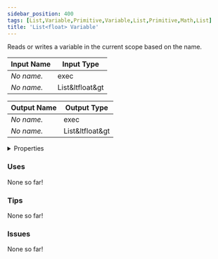 ```yaml
---
sidebar_position: 400
tags: [List,Variable,Primitive,Variable,List,Primitive,Math,List]
title: 'List<float> Variable'
---
```


Reads or writes a variable in the current scope based on the name.



<DocusaurusSvg />

| Input Name | Input Type |
|-----------|-----------|
| *No name.* | exec |
| *No name.* | List&ltfloat&gt |

| Output Name | Output Type |
|-----------|-----------|
| *No name.* | exec |
| *No name.* | List&ltfloat&gt |


<details>
  <summary>Properties</summary>
  <div>
    <div>
    <table>
      <thead>
        <tr>
          <th>Is beta required?</th>
          <th>No</th>
        </tr>
        <tr>
          <th>Is this chip a trolling risk?</th>
          <th>No</th>
        </tr>
        <tr>
          <th>Is this chip a role assignment risk?</th>
          <th>No</th>
        </tr>
        <tr>
          <th>Chip UUID</th>
          <th>9bcd36e6-c293-432a-8d90-f6391fe06c62</th>
        </tr>
        <tr>
          <th>Room availability</th>
          <th>Available everywhere</th>
        </tr>
      </thead>
    </table>
    </div>
  </div>
</details>

### Uses

None so far!

### Tips

None so far!

### Issues

None so far!